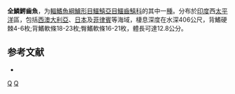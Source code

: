 {{Speciesbox
| taxon = Champsodon pantolepis
| binomial_authority = [[Nemeth|Nemeth]], 1994
| status = NE
| status_system = IUCN3.1
}}

'''全鱗鰐齒魚'''，为[[輻鰭魚綱|輻鰭魚綱]][[鱸形目|鱸形目]][[鱷鱚亞目|鱷鱚亞目]][[鱷齒鱚科|鱷齒鱚科]]的其中一[[種|種]]。分布於[[印度|印度]]西[[太平洋|太平洋]]區，包括[[西澳大利亞|西澳大利亞]]、[[日本|日本]]及[[菲律賓|菲律賓]]等海域，棲息深度在水深406公尺，背鰭硬棘4-6枚;背鰭軟條18-23枚;臀鰭軟條16-21枚，體長可達12.8公分。

==参考文献==
*{{FishBase_species|genus=Champsodon|species=pantolepis|year=2011|month=12}}

{{Taxonbar}}
[[Category:_1994年描述的鱼类|Q]]
[[Category:鱷齒魚屬|Q]]